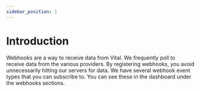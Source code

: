 ```yaml
---
sidebar_position: 1
---
```


# Introduction

Webhooks are a way to receive data from Vital. We frequently poll to receive data from the various providers. By registering webhooks, you avoid unnecessarily hitting our servers for data. We have several webhook event types that you can subscribe to. You can see these in the dashboard under the webhooks sections.
